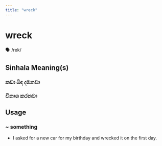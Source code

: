 ```yaml
---
title: "wreck"
---
```


# wreck

🗣️ /rek/

## Sinhala Meaning(s)

### කඩා බිඳ දමනවා
### විනාශ කරනවා

## Usage

### ~ something

- I asked for a new car for my birthday and wrecked it on the first day.

